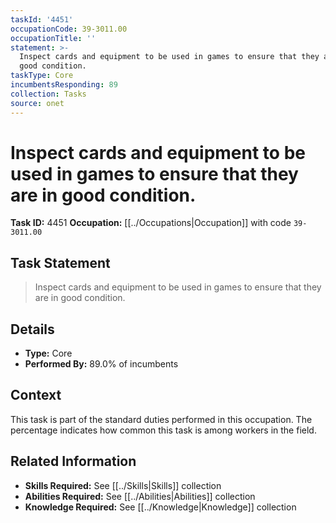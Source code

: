 ```yaml
---
taskId: '4451'
occupationCode: 39-3011.00
occupationTitle: ''
statement: >-
  Inspect cards and equipment to be used in games to ensure that they are in
  good condition.
taskType: Core
incumbentsResponding: 89
collection: Tasks
source: onet
---
```

# Inspect cards and equipment to be used in games to ensure that they are in good condition.

**Task ID:** 4451
**Occupation:** [[../Occupations|Occupation]] with code `39-3011.00`

## Task Statement

> Inspect cards and equipment to be used in games to ensure that they are in good condition.

## Details

- **Type:** Core
- **Performed By:** 89.0% of incumbents

## Context

This task is part of the standard duties performed in this occupation. The percentage indicates how common this task is among workers in the field.

## Related Information

- **Skills Required:** See [[../Skills|Skills]] collection
- **Abilities Required:** See [[../Abilities|Abilities]] collection
- **Knowledge Required:** See [[../Knowledge|Knowledge]] collection
